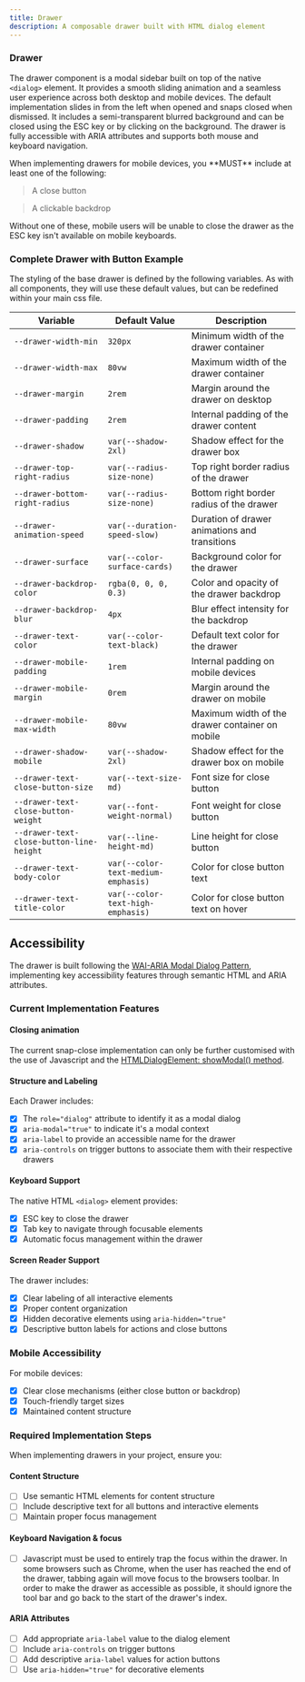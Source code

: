 ```yaml
---
title: Drawer
description: A composable drawer built with HTML dialog element
---
```



### Drawer

The drawer component is a modal sidebar built on top of the native `<dialog>` element. It provides a smooth sliding animation and a seamless user experience across both desktop and mobile devices.
The default implementation slides in from the left when opened and snaps closed when dismissed. It includes a semi-transparent blurred background and can be closed using the ESC key or by clicking on the background.
The drawer is fully accessible with ARIA attributes and supports both mouse and keyboard navigation.

<Aside type="caution">
When implementing drawers for mobile devices, you **MUST** include at least one of the following:

> A close button

> A clickable backdrop

Without one of these, mobile users will be unable to close the drawer as the ESC key isn't available on mobile keyboards.

</Aside>

### Complete Drawer with Button Example

<ShowComponent>
  <BackdropDrawer />
</ShowComponent>

The styling of the base drawer is defined by the following variables. As with all components, they will use these default values, but can be redefined within your main css file.

| Variable                                 | Default Value                       | Description                                     |
| ---------------------------------------- | ----------------------------------- | ----------------------------------------------- |
| `--drawer-width-min`                     | `320px`                             | Minimum width of the drawer container           |
| `--drawer-width-max`                     | `80vw`                              | Maximum width of the drawer container           |
| `--drawer-margin`                        | `2rem`                              | Margin around the drawer on desktop             |
| `--drawer-padding`                       | `2rem`                              | Internal padding of the drawer content          |
| `--drawer-shadow`                        | `var(--shadow-2xl)`                 | Shadow effect for the drawer box                |
| `--drawer-top-right-radius`              | `var(--radius-size-none)`           | Top right border radius of the drawer           |
| `--drawer-bottom-right-radius`           | `var(--radius-size-none)`           | Bottom right border radius of the drawer        |
| `--drawer-animation-speed`               | `var(--duration-speed-slow)`        | Duration of drawer animations and transitions   |
| `--drawer-surface`                       | `var(--color-surface-cards)`        | Background color for the drawer                 |
| `--drawer-backdrop-color`                | `rgba(0, 0, 0, 0.3)`                | Color and opacity of the drawer backdrop        |
| `--drawer-backdrop-blur`                 | `4px`                               | Blur effect intensity for the backdrop          |
| `--drawer-text-color`                    | `var(--color-text-black)`           | Default text color for the drawer               |
| `--drawer-mobile-padding`                | `1rem`                              | Internal padding on mobile devices              |
| `--drawer-mobile-margin`                 | `0rem`                              | Margin around the drawer on mobile              |
| `--drawer-mobile-max-width`              | `80vw`                              | Maximum width of the drawer container on mobile |
| `--drawer-shadow-mobile`                 | `var(--shadow-2xl)`                 | Shadow effect for the drawer box on mobile      |
| `--drawer-text-close-button-size`        | `var(--text-size-md)`               | Font size for close button                      |
| `--drawer-text-close-button-weight`      | `var(--font-weight-normal)`         | Font weight for close button                    |
| `--drawer-text-close-button-line-height` | `var(--line-height-md)`             | Line height for close button                    |
| `--drawer-text-body-color`               | `var(--color-text-medium-emphasis)` | Color for close button text                     |
| `--drawer-text-title-color`              | `var(--color-text-high-emphasis)`   | Color for close button text on hover            |

## Accessibility

The drawer is built following the [WAI-ARIA Modal Dialog Pattern](https://www.w3.org/WAI/ARIA/apg/patterns/dialog-modal/), implementing key accessibility features through semantic HTML and ARIA attributes.

### Current Implementation Features

#### Closing animation

The current snap-close implementation can only be further customised with the use of Javascript and the [HTMLDialogElement: showModal() method](https://developer.mozilla.org/en-US/docs/Web/API/HTMLDialogElement/showModal).

#### Structure and Labeling

Each Drawer includes:

- [x] The `role="dialog"` attribute to identify it as a modal dialog
- [x] `aria-modal="true"` to indicate it's a modal context
- [x] `aria-label` to provide an accessible name for the drawer
- [x] `aria-controls` on trigger buttons to associate them with their respective drawers

#### Keyboard Support

The native HTML `<dialog>` element provides:

- [x] ESC key to close the drawer
- [x] Tab key to navigate through focusable elements
- [x] Automatic focus management within the drawer

#### Screen Reader Support

The drawer includes:

- [x] Clear labeling of all interactive elements
- [x] Proper content organization
- [x] Hidden decorative elements using `aria-hidden="true"`
- [x] Descriptive button labels for actions and close buttons

### Mobile Accessibility

For mobile devices:

- [x] Clear close mechanisms (either close button or backdrop)
- [x] Touch-friendly target sizes
- [x] Maintained content structure

### Required Implementation Steps

When implementing drawers in your project, ensure you:

#### Content Structure

- [ ] Use semantic HTML elements for content structure
- [ ] Include descriptive text for all buttons and interactive elements
- [ ] Maintain proper focus management

#### Keyboard Navigation & focus

- [ ] Javascript must be used to entirely trap the focus within the drawer. In some browsers such as Chrome, when the user has reached the end of the drawer, tabbing again will move focus to the browsers toolbar. In order to make the drawer as accessible as possible, it should ignore the tool bar and go back to the start of the drawer's index.

#### ARIA Attributes

- [ ] Add appropriate `aria-label` value to the dialog element
- [ ] Include `aria-controls` on trigger buttons
- [ ] Add descriptive `aria-label` values for action buttons
- [ ] Use `aria-hidden="true"` for decorative elements
